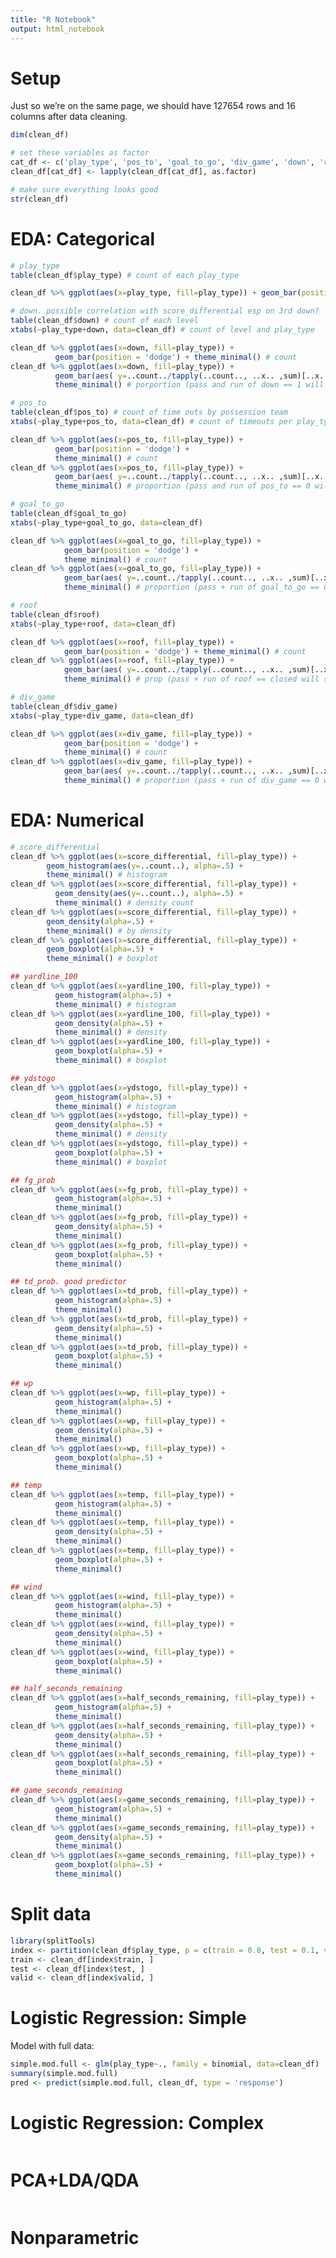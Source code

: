 ```yaml
---
title: "R Notebook"
output: html_notebook
---
```


# Setup
Just so we're on the same page, we should have 127654 rows and 16 columns after data cleaning.
```r
dim(clean_df)

# set these variables as factor
cat_df <- c('play_type', 'pos_to', 'goal_to_go', 'div_game', 'down', 'roof') 
clean_df[cat_df] <- lapply(clean_df[cat_df], as.factor)

# make sure everything looks good
str(clean_df)
```

# EDA: Categorical
```r
# play_type
table(clean_df$play_type) # count of each play_type

clean_df %>% ggplot(aes(x=play_type, fill=play_type)) + geom_bar(position = 'dodge') + theme_minimal()

# down. possible correlation with score_differential esp on 3rd down?
table(clean_df$down) # count of each level
xtabs(~play_type+down, data=clean_df) # count of level and play_type

clean_df %>% ggplot(aes(x=down, fill=play_type)) + 
          geom_bar(position = 'dodge') + theme_minimal() # count
clean_df %>% ggplot(aes(x=down, fill=play_type)) + 
          geom_bar(aes( y=..count../tapply(..count.., ..x.. ,sum)[..x..]), position="dodge") + 
          theme_minimal() # porportion (pass and run of down == 1 will sum to 1)

# pos_to
table(clean_df$pos_to) # count of time outs by possession team
xtabs(~play_type+pos_to, data=clean_df) # count of timeouts per play_type

clean_df %>% ggplot(aes(x=pos_to, fill=play_type)) + 
          geom_bar(position = 'dodge') + 
          theme_minimal() # count
clean_df %>% ggplot(aes(x=pos_to, fill=play_type)) + 
          geom_bar(aes( y=..count../tapply(..count.., ..x.. ,sum)[..x..]), position="dodge") + 
          theme_minimal() # proportion (pass and run of pos_to == 0 will sum to 1)

# goal_to_go
table(clean_df$goal_to_go)
xtabs(~play_type+goal_to_go, data=clean_df)

clean_df %>% ggplot(aes(x=goal_to_go, fill=play_type)) + 
            geom_bar(position = 'dodge') + 
            theme_minimal() # count
clean_df %>% ggplot(aes(x=goal_to_go, fill=play_type)) + 
            geom_bar(aes( y=..count../tapply(..count.., ..x.. ,sum)[..x..]), position="dodge") + 
            theme_minimal() # proportion (pass + run of goal_to_go == 0 will sum to 1)

# roof
table(clean_df$roof)
xtabs(~play_type+roof, data=clean_df)

clean_df %>% ggplot(aes(x=roof, fill=play_type)) + 
            geom_bar(position = 'dodge') + theme_minimal() # count
clean_df %>% ggplot(aes(x=roof, fill=play_type)) + 
            geom_bar(aes( y=..count../tapply(..count.., ..x.. ,sum)[..x..]), position="dodge") + 
            theme_minimal() # prop (pass + run of roof == closed will sum to 1)

# div_game
table(clean_df$div_game)
xtabs(~play_type+div_game, data=clean_df)

clean_df %>% ggplot(aes(x=div_game, fill=play_type)) + 
            geom_bar(position = 'dodge') + 
            theme_minimal() # count
clean_df %>% ggplot(aes(x=div_game, fill=play_type)) + 
            geom_bar(aes( y=..count../tapply(..count.., ..x.. ,sum)[..x..]), position="dodge") + 
            theme_minimal() # proportion (pass + run of div_game == 0 will sum to 1)
```

# EDA: Numerical
```r
# score_differential
clean_df %>% ggplot(aes(x=score_differential, fill=play_type)) + 
        geom_histogram(aes(y=..count..), alpha=.5) + 
        theme_minimal() # histogram
clean_df %>% ggplot(aes(x=score_differential, fill=play_type)) + 
          geom_density(aes(y=..count..), alpha=.5) + 
          theme_minimal() # density count
clean_df %>% ggplot(aes(x=score_differential, fill=play_type)) + 
        geom_density(alpha=.5) + 
        theme_minimal() # by density
clean_df %>% ggplot(aes(x=score_differential, fill=play_type)) + 
        geom_boxplot(alpha=.5) + 
        theme_minimal() # boxplot

## yardline_100
clean_df %>% ggplot(aes(x=yardline_100, fill=play_type)) + 
          geom_histogram(alpha=.5) + 
          theme_minimal() # histogram
clean_df %>% ggplot(aes(x=yardline_100, fill=play_type)) + 
          geom_density(alpha=.5) + 
          theme_minimal() # density
clean_df %>% ggplot(aes(x=yardline_100, fill=play_type)) + 
          geom_boxplot(alpha=.5) + 
          theme_minimal() # boxplot

## ydstogo
clean_df %>% ggplot(aes(x=ydstogo, fill=play_type)) + 
          geom_histogram(alpha=.5) + 
          theme_minimal() # histogram
clean_df %>% ggplot(aes(x=ydstogo, fill=play_type)) + 
          geom_density(alpha=.5) + 
          theme_minimal() # density
clean_df %>% ggplot(aes(x=ydstogo, fill=play_type)) + 
          geom_boxplot(alpha=.5) + 
          theme_minimal() # boxplot

## fg_prob
clean_df %>% ggplot(aes(x=fg_prob, fill=play_type)) + 
          geom_histogram(alpha=.5) + 
          theme_minimal()
clean_df %>% ggplot(aes(x=fg_prob, fill=play_type)) + 
          geom_density(alpha=.5) + 
          theme_minimal()
clean_df %>% ggplot(aes(x=fg_prob, fill=play_type)) + 
          geom_boxplot(alpha=.5) + 
          theme_minimal()

## td_prob. good predictor
clean_df %>% ggplot(aes(x=td_prob, fill=play_type)) + 
          geom_histogram(alpha=.5) + 
          theme_minimal()
clean_df %>% ggplot(aes(x=td_prob, fill=play_type)) + 
          geom_density(alpha=.5) + 
          theme_minimal()
clean_df %>% ggplot(aes(x=td_prob, fill=play_type)) + 
          geom_boxplot(alpha=.5) + 
          theme_minimal()

## wp
clean_df %>% ggplot(aes(x=wp, fill=play_type)) + 
          geom_histogram(alpha=.5) + 
          theme_minimal()
clean_df %>% ggplot(aes(x=wp, fill=play_type)) + 
          geom_density(alpha=.5) + 
          theme_minimal()
clean_df %>% ggplot(aes(x=wp, fill=play_type)) + 
          geom_boxplot(alpha=.5) + 
          theme_minimal()

## temp
clean_df %>% ggplot(aes(x=temp, fill=play_type)) + 
          geom_histogram(alpha=.5) + 
          theme_minimal()
clean_df %>% ggplot(aes(x=temp, fill=play_type)) + 
          geom_density(alpha=.5) + 
          theme_minimal()
clean_df %>% ggplot(aes(x=temp, fill=play_type)) + 
          geom_boxplot(alpha=.5) + 
          theme_minimal()

## wind
clean_df %>% ggplot(aes(x=wind, fill=play_type)) + 
          geom_histogram(alpha=.5) + 
          theme_minimal()
clean_df %>% ggplot(aes(x=wind, fill=play_type)) + 
          geom_density(alpha=.5) + 
          theme_minimal()
clean_df %>% ggplot(aes(x=wind, fill=play_type)) + 
          geom_boxplot(alpha=.5) + 
          theme_minimal()

## half_seconds_remaining
clean_df %>% ggplot(aes(x=half_seconds_remaining, fill=play_type)) + 
          geom_histogram(alpha=.5) + 
          theme_minimal()
clean_df %>% ggplot(aes(x=half_seconds_remaining, fill=play_type)) + 
          geom_density(alpha=.5) + 
          theme_minimal()
clean_df %>% ggplot(aes(x=half_seconds_remaining, fill=play_type)) + 
          geom_boxplot(alpha=.5) + 
          theme_minimal()

## game_seconds_remaining
clean_df %>% ggplot(aes(x=game_seconds_remaining, fill=play_type)) + 
          geom_histogram(alpha=.5) + 
          theme_minimal()
clean_df %>% ggplot(aes(x=game_seconds_remaining, fill=play_type)) + 
          geom_density(alpha=.5) + 
          theme_minimal()
clean_df %>% ggplot(aes(x=game_seconds_remaining, fill=play_type)) + 
          geom_boxplot(alpha=.5) + 
          theme_minimal()
```

# Split data
```r
library(splitTools)
index <- partition(clean_df$play_type, p = c(train = 0.8, test = 0.1, valid = 0.1), seed = 42) 
train <- clean_df[index$train, ]
test <- clean_df[index$test, ]
valid <- clean_df[index$valid, ]
```

# Logistic Regression: Simple

Model with full data:
```r
simple.mod.full <- glm(play_type~., family = binomial, data=clean_df)
summary(simple.mod.full)
pred <- predict(simple.mod.full, clean_df, type = 'response')

```

# Logistic Regression: Complex
```r

```

# PCA+LDA/QDA
```r

```

# Nonparametric 
```r

```

